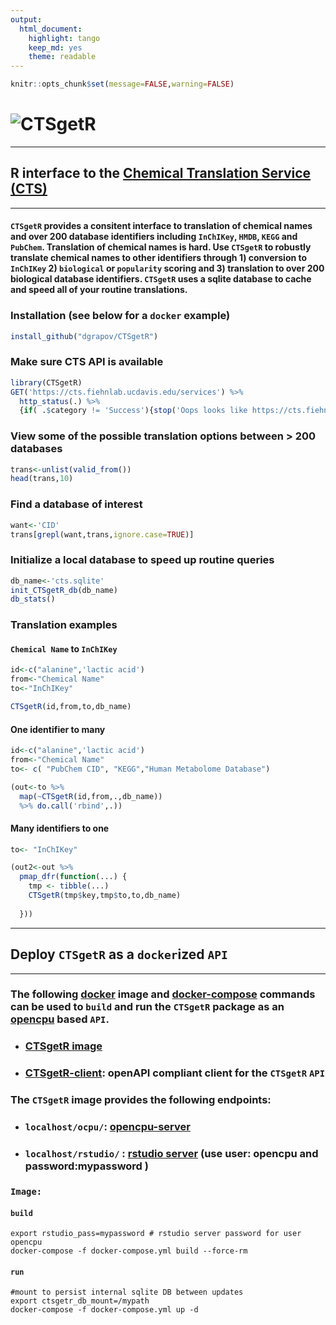 ```yaml
---
output:
  html_document:
    highlight: tango
    keep_md: yes
    theme: readable
---
```


```r
knitr::opts_chunk$set(message=FALSE,warning=FALSE)
```

# ![CTSgetR](https://github.com/dgrapov/CTSgetR/blob/master/inst/ctsgetR_logo.png?raw=true)

<hr>

## R interface to the [Chemical Translation Service (CTS)](http://cts.fiehnlab.ucdavis.edu/)

<hr>

#### `CTSgetR` provides a consitent interface to translation of chemical names and over 200 database identifiers including `InChIKey`, `HMDB`, `KEGG` and `PubChem`. Translation of chemical names is hard. Use `CTSgetR` to robustly translate chemical names to other identifiers through 1) conversion to `InChIKey` 2) `biological` or `popularity` scoring and 3) translation to over 200 biological database identifiers. `CTSgetR` uses a sqlite database to cache and speed all of your routine translations.

### Installation (see below for a `docker` example)
```r
install_github("dgrapov/CTSgetR")
```

### Make sure CTS API is available
```r
library(CTSgetR)
GET('https://cts.fiehnlab.ucdavis.edu/services') %>%
  http_status(.) %>%
  {if( .$category != 'Success'){stop('Oops looks like https://cts.fiehnlab.ucdavis.edu/services is down!') }} 
```

### View some of the possible translation options between > 200 databases
```r
trans<-unlist(valid_from())
head(trans,10)
```

### Find a database of interest
```r
want<-'CID'
trans[grepl(want,trans,ignore.case=TRUE)]
```


### Initialize a local database to speed up routine queries
```r
db_name<-'cts.sqlite'
init_CTSgetR_db(db_name)
db_stats()
```


### Translation examples

#### `Chemical Name` to `InChIKey`
```r

id<-c("alanine",'lactic acid')
from<-"Chemical Name"
to<-"InChIKey"

CTSgetR(id,from,to,db_name)
```

#### One identifier to many
```r
id<-c("alanine",'lactic acid')
from<-"Chemical Name"
to<- c( "PubChem CID", "KEGG","Human Metabolome Database")

(out<-to %>%
  map(~CTSgetR(id,from,.,db_name)) 
  %>% do.call('rbind',.))


```



#### Many identifiers to one
```r

to<- "InChIKey"

(out2<-out %>%
  pmap_dfr(function(...) {
    tmp <- tibble(...)
    CTSgetR(tmp$key,tmp$to,to,db_name)
  
  }))

```

<hr>

## Deploy `CTSgetR` as a `docker`ized `API`

<hr>

### The following [docker]() image and [docker-compose]() commands can be used to `build` and run the `CTSgetR` package as an [opencpu](https://hub.docker.com/r/opencpu/ubuntu-18.04) based `API`.

* ### [CTSgetR image]()
* ### [CTSgetR-client](): openAPI compliant client for the `CTSgetR` `API`

### The `CTSgetR` image provides the following endpoints:
* ### `localhost/ocpu/`: [opencpu-server](https://www.opencpu.org/)
* ### `localhost/rstudio/` : [rstudio server](https://hub.docker.com/r/opencpu/rstudio) (use user: opencpu and password:mypassword )

### `Image:`
#### `build`
```
export rstudio_pass=mypassword # rstudio server password for user opencpu
docker-compose -f docker-compose.yml build --force-rm

```

#### `run`
```
#mount to persist internal sqlite DB between updates 
export ctsgetr_db_mount=/mypath
docker-compose -f docker-compose.yml up -d

```